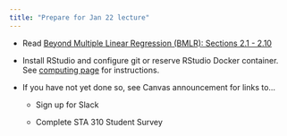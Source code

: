 ```yaml
---
title: "Prepare for Jan 22 lecture"
---
```


-   Read [Beyond Multiple Linear Regression (BMLR): Sections 2.1 - 2.10](https://bookdown.org/roback/bookdown-BeyondMLR/ch-beyondmost.html)

-   Install RStudio and configure git or reserve RStudio Docker container. See [computing page](../computing.html) for instructions.

-   If you have not yet done so, see Canvas announcement for links to...

    -   Sign up for Slack

    -   Complete STA 310 Student Survey
